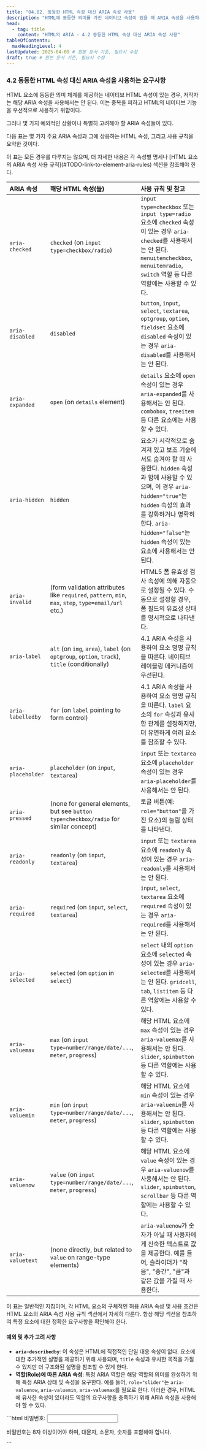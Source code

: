 ```yaml
---
title: "04.02. 동등한 HTML 속성 대신 ARIA 속성 사용"
description: "HTML에 동등한 의미를 가진 네이티브 속성이 있을 때 ARIA 속성을 사용하는 것에 대한 요구사항입니다."
head:
  - tag: title
    content: "HTML의 ARIA - 4.2 동등한 HTML 속성 대신 ARIA 속성 사용"
tableOfContents:
  maxHeadingLevel: 4
lastUpdated: 2025-04-09 # 원본 문서 기준, 필요시 수정
draft: true # 원본 문서 기준, 필요시 수정
---
```



<AriaInHtmlLayout>

### 4.2 동등한 HTML 속성 대신 ARIA 속성을 사용하는 요구사항

HTML 요소에 동등한 의미 체계를 제공하는 네이티브 HTML 속성이 있는 경우, 저작자는 해당 ARIA 속성을 사용해서는 안 된다. 이는 중복을 피하고 HTML의 네이티브 기능을 우선적으로 사용하기 위함이다.

그러나 몇 가지 예외적인 상황이나 특별히 고려해야 할 ARIA 속성들이 있다.

다음 표는 몇 가지 주요 ARIA 속성과 그에 상응하는 HTML 속성, 그리고 사용 규칙을 요약한 것이다.

<Aside type="note">
이 표는 모든 경우를 다루지는 않으며, 더 자세한 내용은 각 속성별 명세나 [HTML 요소의 ARIA 속성 사용 규칙](#TODO-link-to-element-aria-rules) 섹션을 참조해야 한다.
</Aside>

| ARIA 속성             | 해당 HTML 속성(들)                               | 사용 규칙 및 참고                                                                                                                                                                                             |
| :-------------------- | :----------------------------------------------- | :---------------------------------------------------------------------------------------------------------------------------------------------------------------------------------------------------------- |
| `aria-checked`        | `checked` (on `input type=checkbox/radio`)       | `input type=checkbox` 또는 `input type=radio` 요소에 `checked` 속성이 있는 경우 `aria-checked`를 사용해서는 안 된다. `menuitemcheckbox`, `menuitemradio`, `switch` 역할 등 다른 역할에는 사용할 수 있다. |
| `aria-disabled`       | `disabled`                                       | `button`, `input`, `select`, `textarea`, `optgroup`, `option`, `fieldset` 요소에 `disabled` 속성이 있는 경우 `aria-disabled`를 사용해서는 안 된다.                                                              |
| `aria-expanded`       | `open` (on `details` element)                    | `details` 요소에 `open` 속성이 있는 경우 `aria-expanded`를 사용해서는 안 된다. `combobox`, `treeitem` 등 다른 요소에는 사용할 수 있다.                                                                        |
| `aria-hidden`         | `hidden`                                         | 요소가 시각적으로 숨겨져 있고 보조 기술에서도 숨겨야 할 때 사용한다. `hidden` 속성과 함께 사용할 수 있으며, 이 경우 `aria-hidden="true"`는 `hidden` 속성의 효과를 강화하거나 명확히 한다. `aria-hidden="false"`는 `hidden` 속성이 있는 요소에 사용해서는 안 된다. |
| `aria-invalid`        | (form validation attributes like `required`, `pattern`, `min`, `max`, `step`, `type=email/url` etc.) | HTML5 폼 유효성 검사 속성에 의해 자동으로 설정될 수 있다. 수동으로 설정할 경우, 폼 필드의 유효성 상태를 명시적으로 나타낸다.                                                                                             |
| `aria-label`          | `alt` (on `img`, `area`), `label` (on `optgroup`, `option`, `track`), `title` (conditionally) | 4.1 ARIA 속성을 사용하여 요소 명명 규칙을 따른다. 네이티브 레이블링 메커니즘이 우선된다.                                                                                             |
| `aria-labelledby`     | `for` (on `label` pointing to form control)      | 4.1 ARIA 속성을 사용하여 요소 명명 규칙을 따른다. `label` 요소의 `for` 속성과 유사한 관계를 설정하지만, 더 유연하게 여러 요소를 참조할 수 있다.                                           |
| `aria-placeholder`    | `placeholder` (on `input`, `textarea`)           | `input` 또는 `textarea` 요소에 `placeholder` 속성이 있는 경우 `aria-placeholder`를 사용해서는 안 된다.                                                                                                        |
| `aria-pressed`        | (none for general elements, but see `button type=checkbox/radio` for similar concept) | 토글 버튼(예: `role="button"`을 가진 요소)의 눌림 상태를 나타낸다.                                                                                                                                         |
| `aria-readonly`       | `readonly` (on `input`, `textarea`)              | `input` 또는 `textarea` 요소에 `readonly` 속성이 있는 경우 `aria-readonly`를 사용해서는 안 된다.                                                                                                               |
| `aria-required`       | `required` (on `input`, `select`, `textarea`)    | `input`, `select`, `textarea` 요소에 `required` 속성이 있는 경우 `aria-required`를 사용해서는 안 된다.                                                                                                         |
| `aria-selected`       | `selected` (on `option` in `select`)             | `select` 내의 `option` 요소에 `selected` 속성이 있는 경우 `aria-selected`를 사용해서는 안 된다. `gridcell`, `tab`, `listitem` 등 다른 역할에는 사용할 수 있다.                                                       |
| `aria-valuemax`       | `max` (on `input type=number/range/date/...`, `meter`, `progress`) | 해당 HTML 요소에 `max` 속성이 있는 경우 `aria-valuemax`를 사용해서는 안 된다. `slider`, `spinbutton` 등 다른 역할에는 사용할 수 있다.                                                                    |
| `aria-valuemin`       | `min` (on `input type=number/range/date/...`, `meter`, `progress`) | 해당 HTML 요소에 `min` 속성이 있는 경우 `aria-valuemin`를 사용해서는 안 된다. `slider`, `spinbutton` 등 다른 역할에는 사용할 수 있다.                                                                    |
| `aria-valuenow`       | `value` (on `input type=number/range/date/...`, `meter`, `progress`) | 해당 HTML 요소에 `value` 속성이 있는 경우 `aria-valuenow`를 사용해서는 안 된다. `slider`, `spinbutton`, `scrollbar` 등 다른 역할에는 사용할 수 있다.                                                         |
| `aria-valuetext`      | (none directly, but related to `value` on range-type elements) | `aria-valuenow`가 숫자가 아닐 때 사용자에게 친숙한 텍스트로 값을 제공한다. 예를 들어, 슬라이더가 "작음", "중간", "큼"과 같은 값을 가질 때 사용한다.                                                              |

<Aside type="caution" title="중요">
이 표는 일반적인 지침이며, 각 HTML 요소의 구체적인 허용 ARIA 속성 및 사용 조건은 HTML 요소의 ARIA 속성 사용 규칙 섹션에서 자세히 다룬다. 항상 해당 섹션을 참조하여 특정 요소에 대한 정확한 요구사항을 확인해야 한다.
</Aside>

#### 예외 및 추가 고려 사항

*   **`aria-describedby`**: 이 속성은 HTML에 직접적인 단일 대응 속성이 없다. 요소에 대한 추가적인 설명을 제공하기 위해 사용되며, `title` 속성과 유사한 목적을 가질 수 있지만 더 구조화된 설명을 참조할 수 있게 한다.
*   **역할(Role)에 따른 ARIA 속성**: 특정 ARIA 역할은 해당 역할의 의미를 완성하기 위해 특정 ARIA 상태 및 속성을 요구한다. 예를 들어, `role="slider"`는 `aria-valuenow`, `aria-valuemin`, `aria-valuemax`를 필요로 한다. 이러한 경우, HTML에 유사한 속성이 있더라도 역할의 요구사항을 충족하기 위해 ARIA 속성을 사용해야 할 수 있다.

<Card title="예제 11: `aria-describedby` 사용">
```html
<label for="password">비밀번호:</label>
<input type="password" id="password" aria-describedby="passwordConstraint">
<p id="passwordConstraint">비밀번호는 8자 이상이어야 하며, 대문자, 소문자, 숫자를 포함해야 합니다.</p>
```
</Card>

</AriaInHtmlLayout>